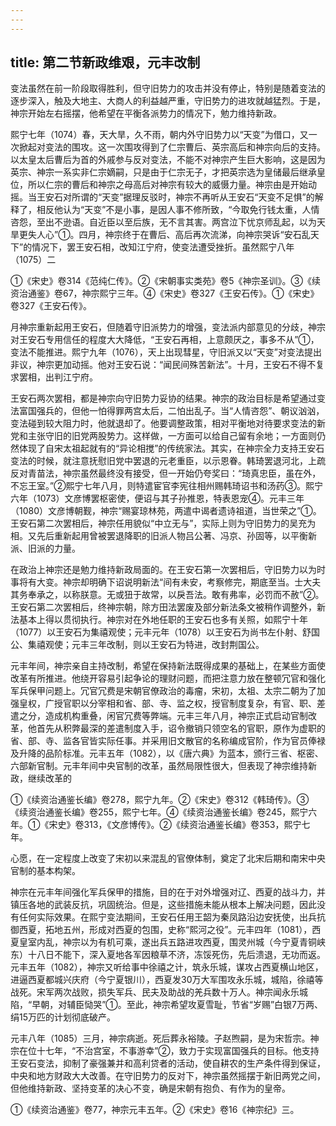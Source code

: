 ```yaml
---
---
---
```

title: 第二节新政维艰，元丰改制
---



变法虽然在前一阶段取得胜利，但守旧势力的攻击并没有停止，特别是随着变法的逐步深入，触及大地主、大商人的利益越严重，守旧势力的进攻就越猛烈。于是，神宗开始左右摇摆，他希望在平衡各派势力的情况下，勉力维持新政。

熙宁七年（1074）春，天大旱，久不雨，朝内外守旧势力以“天变”为借口，又一次掀起对变法的围攻。这一次围攻得到了仁宗曹后、英宗高后和神宗向后的支持。以太皇太后曹后为首的外戚参与反对变法，不能不对神宗产生巨大影响，这是因为英宗、神宗一系实非仁宗嫡嗣，只是由于仁宗无子，才把英宗选为皇储最后继承皇位，所以仁宗的曹后和神宗之母高后对神宗有较大的威慑力量。神宗由是开始动摇。当王安石对所谓的“天变”据理反驳时，神宗不再听从王安石“天变不足惧”的解释了，相反他认为“天变”不是小事，是因人事不修所致，“今取免行钱太重，人情咨怨，至出不逊语。自近臣以至后族，无不言其害。两宫泣下忧京师乱起，以为天旱更失人心”①。四月，神宗终于在曹后、高后再次流涕，向神宗哭诉“安石乱天下”的情况下，罢王安石相，改知江宁府，使变法遭受挫折。虽然熙宁八年（1075）二

①《宋史》卷314《范纯仁传》。②《宋朝事实类苑》卷5《神宗圣训》。③《续资治通鉴》卷67，神宗熙宁三年。④《宋史》卷327《王安石传》。①《宋史》卷327《王安石传》。

月神宗重新起用王安石，但随着守旧派势力的增强，变法派内部意见的分歧，神宗对王安石专用信任的程度大大降低，“王安石再相，上意颇厌之，事多不从”①，变法不能推进。熙宁九年（1076），天上出现彗星，守旧派又以“天变”对变法提出非议，神宗更加动摇。他对王安石说：“闻民间殊苦新法”。十月，王安石不得不复求罢相，出判江宁府。

王安石两次罢相，都是神宗向守旧势力妥协的结果。神宗的政治目标是希望通过变法富国强兵的，但他一怕得罪两宫太后，二怕出乱子。当“人情咨怨”、朝议汹汹，变法碰到较大阻力时，他就退却了。他要调整政策，相对平衡地对待要求变法的新党和主张守旧的旧党两股势力。这样做，一方面可以给自己留有余地；一方面则仍然体现了自宋太祖起就有的“异论相搅”的传统家法。其实，在神宗全力支持王安石变法的时候，就注意抚慰旧党中罢退的元老重臣，以示恩眷。韩琦罢退河北，上疏反对青苗法，神宗虽然最终没有接受，但一开始仍夸奖曰：“琦真忠臣，虽在外，不忘王室。”②熙宁七年八月，则特遣宦官李宪往相州赐韩琦诏书和汤药③。熙宁六年（1073）文彦博罢枢密使，便诏与其子孙推恩，特表恩宠④。元丰三年（1080）文彦博朝觐，神宗“赐宴琼林苑，两遣中谒者遗诗祖道，当世荣之”①。王安石第二次罢相后，神宗任用貌似“中立无与”，实际上则为守旧势力的吴充为相。又先后重新起用曾被罢退降职的旧派人物吕公著、冯京、孙固等，以平衡新派、旧派的力量。

在政治上神宗还是勉力维持新政局面的。在王安石第一次罢相后，守旧势力以为时事将有大变。神宗却明确下诏说明新法“间有未安，考察修完，期底至当。士大夫其务奉承之，以称朕意。无或狃于故常，以戾吾法。敢有弗率，必罚而不赦”②。王安石第二次罢相后，终神宗朝，除方田法罢废及部分新法条文被稍作调整外，新法基本上得以贯彻执行。神宗对在外地任职的王安石也多有关照，如熙宁十年（1077）以王安石为集禧观使；元丰元年（1078）以王安石为尚书左仆射、舒国公、集禧观使；元丰三年改制，则以王安石为特进，改封荆国公。

元丰年间，神宗亲自主持改制，希望在保持新法既得成果的基础上，在某些方面使改革有所推进。他绕开容易引起争论的理财问题，而把注意力放在整顿冗官和强化军兵保甲问题上。冗官冗费是宋朝官僚政治的毒瘤，宋初，太祖、太宗二朝为了加强皇权，广授官职以分宰相和省、部、寺、监之权，授官制度复杂，有官、职、差遣之分，造成机构重叠，闲官冗费等弊端。元丰三年八月，神宗正式启动官制改革，他首先从积弊最深的差遣制度入手，诏令撤销只领空名的官职，原作为虚职的省、部、寺、监各官皆实际任事。并采用旧文散官的名称编成官阶，作为官员俸禄及升降的品阶标准。元丰五年（1082），以《唐六典》为蓝本，颁行三省、枢密、六部新官制。元丰年间中央官制的改革，虽然局限性很大，但表现了神宗维持新政，继续改革的

①《续资治通鉴长编》卷278，熙宁九年。②《宋史》卷312《韩琦传》。③《续资治通鉴长编》卷255，熙宁七年。④《续资治通鉴长编》卷245，熙宁六年。①《宋史》卷313，《文彦博传》。②《续资治通鉴长编》卷353，熙宁七年。

心愿，在一定程度上改变了宋初以来混乱的官僚体制，奠定了北宋后期和南宋中央官制的基本构架。

神宗在元丰年间强化军兵保甲的措施，目的在于对外增强对辽、西夏的战斗力，并镇压各地的武装反抗，巩固统治。但是，这些措施未能从根本上解决问题，因此没有任何实际效果。在熙宁变法期间，王安石任用王韶为秦凤路沿边安抚使，出兵抗御西夏，拓地五州，形成对西夏的包围，史称“熙河之役”。元丰四年（1081），西夏皇室内乱，神宗以为有机可乘，遂出兵五路进攻西夏，围灵州城（今宁夏青铜峡东）十八日不能下，深入夏地各军因粮草不济，冻馁死伤，先后溃退，无功而返。元丰五年（1082），神宗又听给事中徐禧之计，筑永乐城，谋攻占西夏横山地区，进逼西夏都城兴庆府（今宁夏银川），西夏发30万大军围攻永乐城，城陷，徐禧等战死。宋军两次战败，损失军兵、民夫及助战的羌兵数十万人。神宗闻永乐城陷，“早朝，对辅臣恸哭”①。至此，神宗希望攻夏雪耻，节省“岁赐”白银7万两、绢15万匹的计划彻底破产。

元丰八年（1085）三月，神宗病逝。死后葬永裕陵。子赵煦嗣，是为宋哲宗。神宗在位十七年，“不治宫室，不事游幸”②，致力于实现富国强兵的目标。他支持王安石变法，抑制了豪强兼并和高利贷者的活动，使自耕农的生产条件得到保证，中央和地方财政大大改善。在守旧势力的反对下，神宗虽然摇摆于新旧两党之间，但他维持新政、坚持变革的决心不变，确是宋朝有抱负、有作为的皇帝。

①《续资治通鉴》卷77，神宗元丰五年。②《宋史》卷16《神宗纪》三。